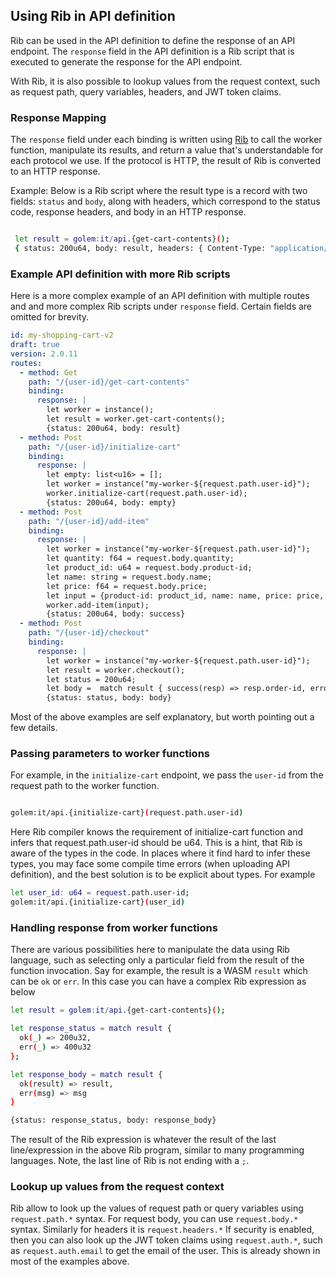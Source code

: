 ## Using Rib in API definition

Rib can be used in the API definition to define the response of an API endpoint.
The `response` field in the API definition is a Rib script that is executed to generate the response for the API endpoint.

With Rib, it is also possible to lookup values from the request context, such as request path, query variables, headers, and JWT token claims.

### Response Mapping

The `response` field under each binding is written using [Rib](/rib) to call the worker function, manipulate its results,
and return a value that's understandable for each protocol we use. If the protocol is HTTP,
the result of Rib is converted to an HTTP response.

Example: Below is a Rib script where the result type is a record with two fields: `status` and `body`,
along with headers, which correspond to the status code, response headers, and body in an HTTP response.

```bash filename="Terminal" copy

 let result = golem:it/api.{get-cart-contents}();
 { status: 200u64, body: result, headers: { Content-Type: "application/json" } }

```

### Example API definition with more Rib scripts

Here is a more complex example of an API definition with multiple routes and
and more complex Rib scripts under `response` field. Certain fields are omitted for brevity.

```yaml
id: my-shopping-cart-v2
draft: true
version: 2.0.11
routes:
  - method: Get
    path: "/{user-id}/get-cart-contents"
    binding:
      response: |
        let worker = instance();
        let result = worker.get-cart-contents();
        {status: 200u64, body: result}
  - method: Post
    path: "/{user-id}/initialize-cart"
    binding:
      response: |
        let empty: list<u16> = [];
        let worker = instance("my-worker-${request.path.user-id}");
        worker.initialize-cart(request.path.user-id);
        {status: 200u64, body: empty}
  - method: Post
    path: "/{user-id}/add-item"
    binding:
      response: |
        let worker = instance("my-worker-${request.path.user-id}");
        let quantity: f64 = request.body.quantity;
        let product_id: u64 = request.body.product-id;
        let name: string = request.body.name;
        let price: f64 = request.body.price;
        let input = {product-id: product_id, name: name, price: price, quantity: quantity};
        worker.add-item(input);
        {status: 200u64, body: success}
  - method: Post
    path: "/{user-id}/checkout"
    binding:
      response: |
        let worker = instance("my-worker-${request.path.user-id}");
        let result = worker.checkout();
        let status = 200u64;
        let body =  match result { success(resp) => resp.order-id, error(msg) => msg };
        {status: status, body: body}
```

Most of the above examples are self explanatory, but worth pointing out a few details.

### Passing parameters to worker functions

For example, in the `initialize-cart` endpoint, we pass the `user-id` from the request path to the worker function.

```bash filename="Terminal" copy

golem:it/api.{initialize-cart}(request.path.user-id)

```

Here Rib compiler knows the requirement of initialize-cart function and infers that request.path.user-id should be u64.
This is a hint, that Rib is aware of the types in the code. In places where it find hard to infer these types, you may face
some compile time errors (when uploading API definition), and the best solution is to be explicit about types. For example

```bash filename="Terminal" copy
let user_id: u64 = request.path.user-id;
golem:it/api.{initialize-cart}(user_id)

```

### Handling response from worker functions

There are various possibilities here to manipulate the data using Rib
language, such as selecting only a particular field from the result of the function invocation. Say for example, the result is a WASM `result` which can be `ok` or `err`. In this case you
can have a complex Rib expression as below

```bash filename="Terminal" copy
let result = golem:it/api.{get-cart-contents}();

let response_status = match result {
  ok(_) => 200u32,
  err(_) => 400u32
};

let response_body = match result {
  ok(result) => result,
  err(msg) => msg
}

{status: response_status, body: response_body}

```

The result of the Rib expression is whatever the result of the last line/expression in the above Rib program, similar to many programming languages.
Note, the last line of Rib is not ending with a `;`.

### Lookup up values from the request context

Rib allow to look up the values of request path or query variables using `request.path.*` syntax.
For request body, you can use `request.body.*` syntax. Similarly for headers it is `request.headers.*`
If security is enabled, then you can also look up the JWT token claims using `request.auth.*`, such as
`request.auth.email` to get the email of the user. This is already shown in most of the examples above.
